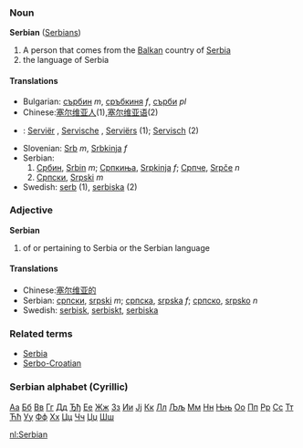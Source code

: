 ===Noun===
'''Serbian''' ([[Serbians]])

# A person that comes from the [[Balkan]] country of [[Serbia]]
# the language of Serbia

====Translations====
*Bulgarian: [[сърбин]] ''m'', [[сръбкиня]] ''f'', [[сърби]] ''pl''
*Chinese:[[塞尔维亚人]](1),[[塞尔维亚语]](2)
*{{nl}}: [[Serviër]] {{m}}, [[Servische]] {{f}}, [[Serviërs]] {{p}} (1); [[Servisch]] (2)
*Slovenian: [[Srb]] ''m'', [[Srbkinja]] ''f''
*Serbian:
*# [[Србин]], [[Srbin]] ''m''; [[Српкиња]], [[Srpkinja]] ''f''; [[Српче]], [[Srpče]] ''n''
*# [[Српски]], [[Srpski]] ''m''
*Swedish: [[serb]] (1), [[serbiska]] (2)

===Adjective===
'''Serbian'''

# of or pertaining to Serbia or the Serbian language

====Translations====
*Chinese:[[塞尔维亚的]]
*Serbian: [[српски]], [[srpski]] ''m''; [[српска]], [[srpska]] ''f''; [[српско]], [[srpsko]] ''n''
*Swedish: [[serbisk]], [[serbiskt]], [[serbiska]]

===Related terms===
*[[Serbia]]
*[[Serbo-Croatian]]

===Serbian alphabet (Cyrillic)===
[[А|Аа]] [[Б|Бб]] [[В|Вв]] [[Г|Гг]] [[Д|Дд]] [[Ђ|Ђђ]] [[Е|Ее]] [[Ж|Жж]] [[З|Зз]] [[И|Ии]] [[Ј|Јј]] [[К|Кк]] [[Л|Лл]] [[Љ|Љљ]] [[М|Мм]] [[Н|Нн]] [[Њ|Њњ]] [[О|Оо]] [[П|Пп]] [[Р|Рр]] [[С|Сс]] [[Т|Тт]] [[Ћ|Ћћ]] [[У|Уу]] [[Ф|Фф]] [[Х|Хх]] [[Ц|Цц]] [[Ч|Чч]] [[Џ|Џџ]] [[Ш|Шш]]  

[[nl:Serbian]]